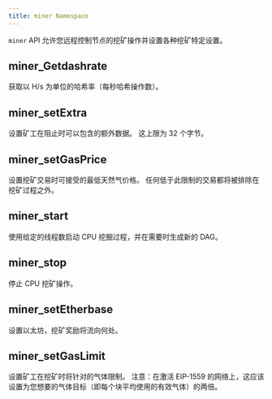 ---
title: miner Namespace
---

`miner` API 允许您远程控制节点的挖矿操作并设置各种挖矿特定设置。

## miner_Getdashrate

获取以 H/s 为单位的哈希率（每秒哈希操作数）。

## miner_setExtra

设置矿工在阻止时可以包含的额外数据。 这上限为 32 个字节。

## miner_setGasPrice

设置挖矿交易时可接受的最低天然气价格。 任何低于此限制的交易都将被排除在挖矿过程之外。

## miner_start

使用给定的线程数启动 CPU 挖掘过程，并在需要时生成新的 DAG。

## miner_stop

停止 CPU 挖矿操作。

## miner_setEtherbase

设置以太坊，挖矿奖励将流向何处。

## miner_setGasLimit

设置矿工在挖矿时将针对的气体限制。 注意：在激活 EIP-1559 的网络上，这应该设置为您想要的气体目标（即每个块平均使用的有效气体）的两倍。